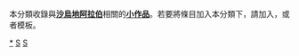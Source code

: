 {{hiddencat}}
本分類收錄與'''[[沙烏地阿拉伯|沙烏地阿拉伯]]'''相關的'''[[Wikipedia:小作品|小作品]]'''。若要將條目加入本分類下，請加入'''{{tl|SaudiArabia-stub}}'''，或者'''{{tl|沙烏地阿拉伯小作品}}'''模板。
[[Category:沙烏地阿拉伯|*]]
[[Category:西亞小作品|S]]
[[Category:各国小作品|S]]